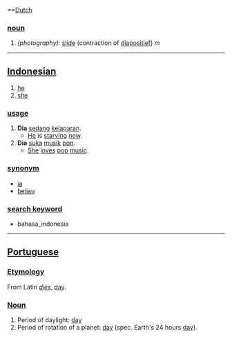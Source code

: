 ==[[Dutch]]

===[[noun]]===
# ''(photography):'' [[slide]] (contraction of [[diapositief]]) ''m''

----

== [[Indonesian]] ==

# [[he]]
# [[she]]

=== [[usage]] ===
# '''Dia''' [[sedang]] [[lapar|kelaparan]].
#* [[he|He]] is [[starve|starving]] [[now]].
# '''Dia''' [[suka]] [[musik]] [[pop]].
#* [[she|She]] [[love]]s [[pop]] [[music]].

=== [[synonym]] ===
* [[ia]]
* [[beliau]]

=== [[search keyword]] ===
* bahasa_indonesia

----

==[[Portuguese]]==
===[[Etymology]]===
From Latin ''[[dies]]'', [[day]].
===[[Noun]]===
#Period of daylight: [[day]]
#Period of rotation of a planet: [[day]] (spec. Earth's 24 hours [[day]]).